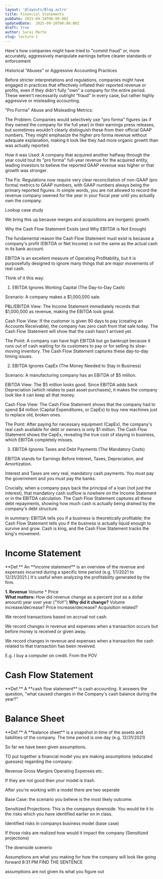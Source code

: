```yaml
---
layout: '@layouts/Blog.astro'
title: Financial Statements 
pubDate: 2025-09-20T00:00:00Z 
updatedDate:  2025-09-20T00:00:00Z 
draft: true
author: Sarai Marte
slug: lecture-1
---
```



Here's how companies might have tried to "commit fraud" or, more accurately, aggressively manipulate earnings before clearer standards or enforcement

Historical "Abuses" or Aggressive Accounting Practices

Before stricter interpretations and regulations, companies might have engaged in practices that effectively inflated their reported revenue or profits, even if they didn't fully "own" a company for the entire period. These weren't necessarily outright "fraud" in every case, but rather highly aggressive or misleading accounting.

"Pro Forma" Abuse and Misleading Metrics:

The Problem: Companies would selectively use "pro forma" figures (as if they owned the company for the full year) in their earnings press releases, but sometimes wouldn't clearly distinguish these from their official GAAP numbers. They might emphasize the higher pro forma revenue without adequate explanation, making it look like they had more organic growth than was actually reported.

How it was Used: A company that acquired another halfway through the year could tout its "pro forma" full-year revenue for the acquired entity, leading investors to believe the reported GAAP revenue was higher or that growth was stronger.

The Fix: Regulations now require very clear reconciliation of non-GAAP (pro forma) metrics to GAAP numbers, with GAAP numbers always being the primary reported figures. In simple words, you are not allowed to record the revenue company owened for the year in your fiscal year until you actually own the company. 

Lookup case study
 
We bring this up because merges and acquisitions are inorganic growth.
 
 

Why the Cash Flow Statement Exists (and Why EBITDA is Not Enough)

The fundamental reason the Cash Flow Statement must exist is because a company's profit (EBITDA or Net Income) is not the same as the actual cash in its bank account.

EBITDA is an excellent measure of Operating Profitability, but it is purposefully designed to ignore many things that are major movements of real cash.

Think of it this way:

1. EBITDA Ignores Working Capital (The Day-to-Day Cash)

Scenario: A company makes a $1,000,000 sale.

P&L/EBITDA View: The Income Statement immediately records that $1,000,000 as revenue, making the EBITDA look great.

Cash Flow View: If the customer is given 90 days to pay (creating an Accounts Receivable), the company has zero cash from that sale today. The Cash Flow Statement will show that the cash hasn't arrived yet.

The Point: A company can have high EBITDA but go bankrupt because it runs out of cash waiting for its customers to pay or for selling its slow-moving inventory. The Cash Flow Statement captures these day-to-day timing issues.

2. EBITDA Ignores CapEx (The Money Needed to Stay in Business)

Scenario: A manufacturing company has an EBITDA of $5 million.

EBITDA View: The $5 million looks good. Since EBITDA adds back Depreciation (which relates to past asset purchases), it makes the company look like it can keep all that money.

Cash Flow View: The Cash Flow Statement shows that the company had to spend $4 million (Capital Expenditures, or CapEx) to buy new machines just to replace old, broken ones.

The Point: After paying for necessary equipment (CapEx), the company's real cash available for debt or owners is only $1 million. The Cash Flow Statement shows the CapEx, revealing the true cost of staying in business, which EBITDA completely misses.

3. EBITDA Ignores Taxes and Debt Payments (The Mandatory Costs)

EBITDA stands for Earnings Before Interest, Taxes, Depreciation, and Amortization.

Interest and Taxes are very real, mandatory cash payments. You must pay the government and you must pay the banks.

Crucially, when a company pays back the principal of a loan (not just the interest), that mandatory cash outflow is nowhere on the Income Statement or in the EBITDA calculation. The Cash Flow Statement captures all these debt repayments, showing how much cash is actually being drained by the company's debt structure.

In summary: EBITDA tells you if a business is theoretically profitable; the Cash Flow Statement tells you if the business is actually liquid enough to survive and grow. Cash is king, and the Cash Flow Statement tracks the king's movement.



# Income Statement 

<RuleBox>
**Def.** An <Pop t = "statement of operations, earnings statement, or profit and loss statement (P&L)">**income statement**</Pop> is an overview of the revenue and expenses <Pop t = "collected"> incurred </Pop> during a specific time period (e.g. 1/1/2021 to 12/31/2021.) It's useful when analyzing the profitability generated by the firm.  
</RuleBox>

**1. Revenue** <Pop t = "# of items">Volume</Pop> * Price  
**What matters:** How did revenue change as a percent (not as a dollar amount) year over year ("YoY")
**Why did it change?**
Volume increase/decrease?
Price increase/decrease?
Acquisition related?



We record transactions based on accrual not cash. 

We record changes in revenue and expenses when a transaction occurs but before money is received or given away. 

We record changes in revenue and expenses when a transaction the cash related to that transaction has been reveived. 

E.g. I buy a computer on credit. 
From the POV 

# Cash Flow Statement 

<RuleBox>
**Def.** A **cash flow statement** is cash accounting. It answers the question, "what caused changes in the Company's cash balance during the year?"
</RuleBox>

# Balance Sheet


<RuleBox>
**Def.** A **balance sheet** is a snapshot in time of the assets and liabilities of the company. The time period is one day (e.g. 12/31/2021)
</RuleBox>


So far we have been given assumptions. 

TO put together a financial model you are making assumptions (educated guesses) regarding the company:

Revenue 
Gross Margins
Operating Expenses etc.

If they are not good then your model is trash.

After you're working with a model there are two seperate 

Base Case: the scenario you believe is the most likely outcome.

Sensitized Projections: This is the companys downside. You would tie it to the risks which you have identified earlier on in class. 

Identified risks in companys business model (base case)

If those risks are realized how would it impact the company (Sensitized projections)


The downside scenerio 

Assumptions are what you making for how the company will look like going forward 8:31 PM FIND THE SENTENCE 

assumptions are not given its what you figure out